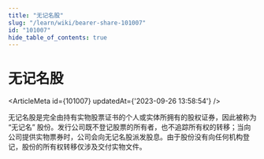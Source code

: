```yaml
---
title: "无记名股"
slug: "/learn/wiki/bearer-share-101007"
id: "101007"
hide_table_of_contents: true
---
```



# 无记名股

<ArticleMeta id={101007} updatedAt={'2023-09-26 13:58:54'} />
<div className='border-solid border-b border-t-0 my-4 border-[var(--ifm-color-gray-300)]' />

无记名股是完全由持有实物股票证书的个人或实体所拥有的股权证券，因此被称为 “无记名” 股份。发行公司既不登记股票的所有者，也不追踪所有权的转移；当向公司提供实物票券时，公司会向无记名股派发股息。由于股份没有向任何机构登记，股份的所有权转移仅涉及交付实物文件。
